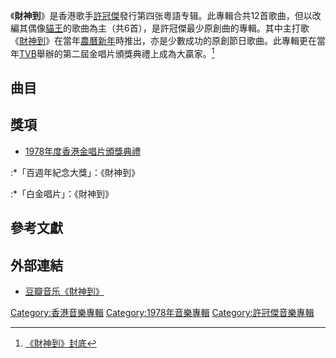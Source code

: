 {{Refimprove|time=2021-02-06T10:46:35+00:00}}
{{Album infobox | <!-- See Wikipedia:WikiProject_Albums -->
|  Name        = 財神到
|  Type        = [[專輯|專輯]]
|  Artist      = [[許冠傑|許冠傑]]
|  Cover       = 許冠傑-財神到.jpg
|  Background  = 
|  Released    = 1978年2月
|  Recorded    = 
|  Genre       = [[粵語流行音樂|粵語流行音樂]]
|  Label       = [[寶麗金_(香港)|寶麗多]]
|  Last album  = [[Came_Travelling|Came Travelling]]<br/>（1977）
|  This album  = '''財神到'''<br/>（1978）
|  Next album  = [[賣身契_(許冠傑專輯)|賣身契]]<br/>（1978）
}}

《'''財神到'''》是香港歌手[[許冠傑|許冠傑]]發行第四张粵語专辑。此專輯合共12首歌曲，但以改編其偶像[[貓王|貓王]]的歌曲為主（共6首），是許冠傑最少原創曲的專輯。其中主打歌《[[財神到_(歌曲)|財神到]]》在當年[[農曆新年|農曆新年]]時推出，亦是少數成功的原創節日歌曲。此專輯更在當年[[TVB|TVB]]舉辦的第二屆金唱片頒獎典禮上成為大贏家。<ref>[https://ibb.co/BcyLhPY 《財神到》封底]</ref>

==曲目==
{{Tracklist
| music_credits = yes
| lyrics_credits = yes
| longnote_column = yes

| title1 = [[財神到_(歌曲)|財神到]]
| music1 = 許冠傑
| lyrics1 = 許冠傑、[[黎彼得|黎彼得]]

| title2 = 何處覓蓬萊        
| music2 = 許冠傑
| lyrics2 = 許冠傑、黎彼得

| title3 = 錢會繼續嚟      
| music3 = Sid Wayne、Bix Reichner
| lyrics3 = 許冠傑、黎彼得
| longnote3 = 改編自[[Elvis_Presley|Elvis Presley]]《{{tsl|en|I Need Your Love Tonight}}》

| title4 = 為你     
| music4 = 許冠傑
| lyrics4 = [[詹惠風|詹惠風]]

| title5 = 麻雀耍樂   
| music5 = Bert Russell
| lyrics5 = 許冠傑、黎彼得
| longnote5 = 改編自{{tsl|en|The Jarmels}}《{{tsl|en|A Little Bit of Soap}}》

| title6 = 柔情淚
| music6 = Fred Wise、Ben Weisman、Jack Lloyd
| lyrics6 =  許冠傑、黎彼得
| longnote6 = 改編自Elvis Presley《{{tsl|en|Summer Kisses, Winter Tears}}》<br>國語版本為[[巫美玲|巫美玲]]《多少柔情多少淚》

| title7 = 我愛你
| note7 = [[陳秋霞|陳秋霞]]合唱
| music7 = Hugo Peretti、Luigi Creatore、George David Weiss
| lyrics7 =  許冠傑、黎彼得
| longnote7 = 改編自Elvis Presley《{{tsl|en|Ku-U-I-Po}}》

| title8 = 佛跳牆
| music8 = Otis Blackwell
| lyrics8 =  許冠傑、黎彼得
| longnote8 = 改編自Elvis Presley《{{tsl|en|Don't Be Cruel}}》

| title9 = 往事
| music9 = Sid Tepper、Roy C. Bennett
| lyrics9 =  許冠傑、黎彼得
| longnote9 = 改編自Elvis Presley《Angel》

| title10 = 今宵
| music10 = 許冠傑
| lyrics10 = 許冠傑、詹惠風

| title11 = 咪當我老襯
| music11 = Jerry Leiber、Mike Stoller
| lyrics11 =  許冠傑、黎彼得
| longnote11 = 改編自Elvis Presley《{{tsl|en|(You're So Square) Baby I Don't Care}}》

| title12 = 愛
| music12 = 許冠傑
| lyrics12 =  許冠傑、詹惠風
}}

== 獎項 ==
*[[1978年度香港金唱片頒獎典禮|1978年度香港金唱片頒獎典禮]]
:*「百週年紀念大獎」：《財神到》
:*「白金唱片」：《財神到》

== 參考文獻 ==
{{reflist}}

== 外部連結 ==
*[https://music.douban.com/subject/3160650/ 豆瓣音乐《財神到》] {{Wayback|url=https://music.douban.com/subject/3160650/ |date=20190530120935 }}

{{許冠傑}}

[[Category:香港音樂專輯|Category:香港音樂專輯]]
[[Category:1978年音樂專輯|Category:1978年音樂專輯]]
[[Category:許冠傑音樂專輯|Category:許冠傑音樂專輯]]